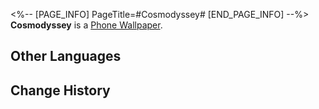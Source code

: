 <%-- [PAGE_INFO]
PageTitle=#Cosmodyssey#
[END_PAGE_INFO] --%>
{{Item Infobox
|id          = 221005
|image       = Item Cosmodyssey.png
|type        = Phone Wallpaper
|invCategory = 
|rarity      = 4
|effect      = 
|description = After obtaining Phone wallpapers, they can be changed in the Phone function
|source1     = Obtainable from the "[[Cosmodyssey]]" event.
}}
{{Description|''"The 'Trailblaze' will not end."''<br />''"Let's head toward the shimmering stars together!"''}}
'''Cosmodyssey''' is a [[Phone Wallpaper]].

==Other Languages==
{{Other Languages
|en   = Cosmodyssey
|zhs  = 星间旅行
|zht  = 星間旅行
|ja   = 開拓伝説～星間旅行スゴロク～
|ko   = 성간 여행
|es   = Cosmodisea
|fr   = Cosmopoly
|ru   = Звёздная одиссея
|th   = ตะลุยจักรวาล
|vi   = Cờ Tỷ Phú Vũ Trụ
|de   = Kosmonopoly
|id   = Perjalanan Antarbintang
|pt   = Cosmodisseia
}}

==Change History==
{{Change History|2.1}}